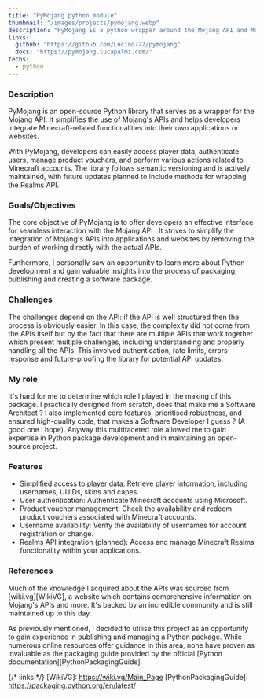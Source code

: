 ```yaml
---
title: "PyMojang python module"
thumbnail: "/images/projects/pymojang.webp"
description: "PyMojang is a python wrapper around the Mojang API and Mojang Authentication API."
links:
  github: "https://github.com/Lucino772/pymojang"
  docs: "https://pymojang.lucapalmi.com/"
techs:
  - python
---
```



### Description
PyMojang is an open-source Python library that serves as a wrapper for the Mojang API. It simplifies the use of Mojang's APIs and helps developers integrate Minecraft-related functionalities into their own applications or websites. 

With PyMojang, developers can easily access player data, authenticate users, manage product vouchers, and perform various actions related to Minecraft accounts. The library follows semantic versioning and is actively maintained, with future updates planned to include methods for wrapping the Realms API.

### Goals/Objectives
The core objective of PyMojang is to offer developers an effective interface for seamless interaction with the Mojang API . It strives to simplify the integration of Mojang's APIs into applications and websites by removing the burden of working directly with the actual APIs.

Furthermore, I personally saw an opportunity to learn more about Python development and gain valuable insights into the process of packaging, publishing and creating a software package.

### Challenges
The challenges depend on the API: if the API is well structured then the process is obviously easier. In this case, the complexity did not come from the APIs itself but by the fact that there are multiple APIs that work together which present multiple challenges, including understanding and properly handling all the APIs. This involved authentication, rate limits, errors-response and future-proofing the library for potential API updates. 

### My role
It's hard for me to determine which role I played in the making of this package. I practically  designed from scratch, does that make me a Software Architect ? I also implemented core features, prioritised robustness, and ensured high-quality code, that makes a Software Developer I guess ? (A good one I hope). Anyway this multifaceted role allowed me to gain expertise in Python package development and in maintaining an open-source project.

### Features
- Simplified access to player data: Retrieve player information, including usernames, UUIDs, skins and capes.
- User authentication: Authenticate Minecraft accounts using Microsoft.
- Product voucher management: Check the availability and redeem product vouchers associated with Minecraft accounts.
- Username availability: Verify the availability of usernames for account registration or change.
- Realms API integration (planned): Access and manage Minecraft Realms functionality within your applications.

### References
Much of the knowledge I acquired about the APIs was sourced from [wiki.vg][WikiVG], a website which contains comprehensive information on Mojang's APIs and more. It's backed by an incredible community and is still maintained up to this day.

As previously mentioned, I decided to utilise this project as an opportunity to gain experience in publishing and managing a Python package. While numerous online resources offer guidance in this area, none have proven as invaluable as the packaging guide provided by the official [Python documentation][PythonPackagingGuide].

{/* links */}
[WikiVG]: https://wiki.vg/Main_Page
[PythonPackagingGuide]: https://packaging.python.org/en/latest/
